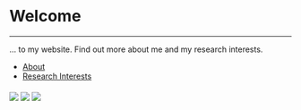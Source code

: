 <div class="fluid-row">
<div class="row">&nbsp;</div>
<div class="row">

<div class="col-md-8 col-sm-10 col-sm-offset-1 col-md-offset-2">

# Welcome
<hr>
... to my website. Find out more about me and my research interests.

* [About](about.html)
* [Research Interests](researchinterests.html)

<div style = "margin-top: 20px;">
<img src = "images/eeg_adlershof.jpg" class = "col-md-4 nopadding"> <img src = "images/glasgow_uni_pic.jpg" class = "col-md-4 nopadding"> <img src = "images/eog_recording.jpg" class = "col-md-4 nopadding">
</div>

</div>
</div>
</div>